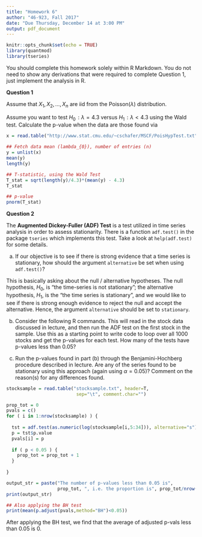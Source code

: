 ```yaml
---
title: "Homework 6"
author: "46-923, Fall 2017"
date: "Due Thursday, December 14 at 3:00 PM"
output: pdf_document
---
```


\large

```r
knitr::opts_chunk$set(echo = TRUE)
library(quantmod)
library(tseries)
```

You should complete this homework solely within R Markdown.
You do not need to show any derivations that were required
to complete Question 1, just implement the analysis in R.

\vspace{.2in}

__Question 1__ 

Assume that $X_1, X_2, \ldots, X_n$ are iid from the Poisson$(\lambda)$
distribution.

Assume you want to test $H_0\!: \lambda = 4.3$ versus $H_1\!: \lambda < 4.3$
using the Wald test.
Calculate the p-value when the data are those found via 
```r
x = read.table("http://www.stat.cmu.edu/~cschafer/MSCF/PoisHypTest.txt")

## Fetch data mean (lambda_{0}), number of entries (n)
y = unlist(x)
mean(y)
length(y)

## T-statistic, using the Wald Test
T_stat = sqrt(length(y)/4.3)*(mean(y) - 4.3)
T_stat

## p-value
pnorm(T_stat)
```


\vspace{.2in}

__Question 2__

The __Augmented Dickey-Fuller (ADF) Test__ is a test utilized
in time series analysis in order to assess stationarity.
There is a function `adf.test()` in the package `tseries`
which implements this test.
Take a look at `help(adf.test)` for some details.

a. If our objective is to see if there is strong evidence
that a time series is stationary, how should the
argument `alternative` be set when using `adf.test()`?

This is basically asking about the null / alternative hypotheses. The null hypothesis, $H_0$, is "the time-series is not stationary"; the alternative hypothesis, $H_1$, is the "the time series is stationary", and we would like to see if there is strong enough evidence to reject the null and accept the alternative. Hence, the argument `alternative` should be set to `stationary`. 

b. Consider the following R commands. This will read in the
stock data discussed in lecture, and then run the ADF test
on the first stock in the sample. Use this as a starting point
to write code to loop over all 1000 stocks and get the p-values
for each test. How many of the tests have p-values less than 0.05?

c. Run the p-values found in part (b) through the Benjamini-Hochberg
procedure described in lecture. Are any of the series found to be
stationary using this approach (again using $\alpha=0.05$)? Comment on the reason(s) for any differences found.


```r
stocksample = read.table("stocksample.txt", header=T,
                          sep="\t", comment.char="")

prop_tot = 0
pvals = c()
for ( i in 1:nrow(stocksample) ) {
  
  tst = adf.test(as.numeric(log(stocksample[i,5:34])), alternative="s")
  p = tst$p.value
  pvals[i] = p
  
  if ( p < 0.05 ) {
    prop_tot = prop_tot + 1
  }
  
}

output_str = paste("The number of p-values less than 0.05 is", 
                   prop_tot, ", i.e. the proportion is", prop_tot/nrow(stocksample))
print(output_str)

## Also applying the BH test
print(mean(p.adjust(pvals,method="BH")<0.05))
```

After applying the BH test, we find that the average of adjusted p-vals less than 0.05 is 0. 

